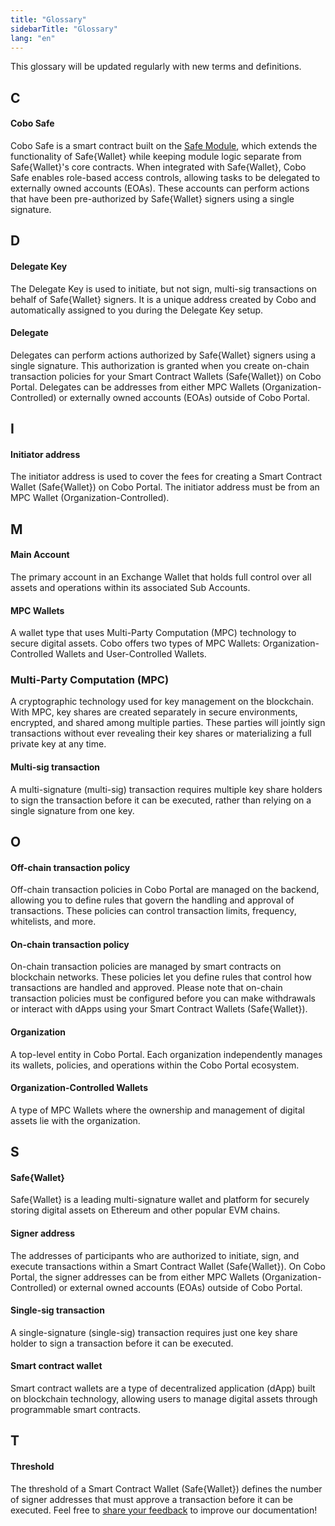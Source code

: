 ```yaml
---
title: "Glossary"
sidebarTitle: "Glossary"
lang: "en"
---
```


<Note>This glossary will be updated regularly with new terms and definitions.</Note>

## C
#### Cobo Safe
Cobo Safe is a smart contract built on the [Safe Module](https://docs.safe.global/advanced/smart-account-modules), which extends the functionality of Safe&#123;Wallet&#125; while keeping module logic separate from Safe&#123;Wallet&#125;'s core contracts. When integrated with Safe&#123;Wallet&#125;, Cobo Safe enables role-based access controls, allowing tasks to be delegated to externally owned accounts (EOAs). These accounts can perform actions that have been pre-authorized by Safe&#123;Wallet&#125; signers using a single signature.

## D
#### Delegate Key
The Delegate Key is used to initiate, but not sign, multi-sig transactions on behalf of Safe&#123;Wallet&#125; signers. It is a unique address created by Cobo and automatically assigned to you during the Delegate Key setup.

#### Delegate
Delegates can perform actions authorized by Safe&#123;Wallet&#125; signers using a single signature. This authorization is granted when you create on-chain transaction policies for your Smart Contract Wallets (Safe&#123;Wallet&#125;) on Cobo Portal. Delegates can be addresses from either MPC Wallets (Organization-Controlled) or externally owned accounts (EOAs) outside of Cobo Portal.

## I
#### Initiator address
The initiator address is used to cover the fees for creating a Smart Contract Wallet (Safe&#123;Wallet&#125;) on Cobo Portal. The initiator address must be from an MPC Wallet (Organization-Controlled).

## M
#### Main Account
The primary account in an Exchange Wallet that holds full control over all assets and operations within its associated Sub Accounts.

#### MPC Wallets
A wallet type that uses Multi-Party Computation (MPC) technology to secure digital assets. Cobo offers two types of MPC Wallets: Organization-Controlled Wallets and User-Controlled Wallets.

### Multi-Party Computation (MPC)
A cryptographic technology used for key management on the blockchain. With MPC, key shares are created separately in secure environments, encrypted, and shared among multiple parties. These parties will jointly sign transactions without ever revealing their key shares or materializing a full private key at any time.

#### Multi-sig transaction
A multi-signature (multi-sig) transaction requires multiple key share holders to sign the transaction before it can be executed, rather than relying on a single signature from one key.

## O

#### Off-chain transaction policy
Off-chain transaction policies in Cobo Portal are managed on the backend, allowing you to define rules that govern the handling and approval of transactions. These policies can control transaction limits, frequency, whitelists, and more.

#### On-chain transaction policy
On-chain transaction policies are managed by smart contracts on blockchain networks. These policies let you define rules that control how transactions are handled and approved. Please note that on-chain transaction policies must be configured before you can make withdrawals or interact with dApps using your Smart Contract Wallets (Safe&#123;Wallet&#125;).

#### Organization
A top-level entity in Cobo Portal. Each organization independently manages its wallets, policies, and operations within the Cobo Portal ecosystem.

#### Organization-Controlled Wallets
A type of MPC Wallets where the ownership and management of digital assets lie with the organization.

## S
#### Safe&#123;Wallet&#125;
Safe&#123;Wallet&#125; is a leading multi-signature wallet and platform for securely storing digital assets on Ethereum and other popular EVM chains.

#### Signer address
The addresses of participants who are authorized to initiate, sign, and execute transactions within a Smart Contract Wallet (Safe&#123;Wallet&#125;). On Cobo Portal, the signer addresses can be from either MPC Wallets (Organization-Controlled) or external owned accounts (EOAs) outside of Cobo Portal.

#### Single-sig transaction
A single-signature (single-sig) transaction requires just one key share holder to sign a transaction before it can be executed.

#### Smart contract wallet
Smart contract wallets are a type of decentralized application (dApp) built on blockchain technology, allowing users to manage digital assets through programmable smart contracts.

## T
#### Threshold
The threshold of a Smart Contract Wallet (Safe&#123;Wallet&#125;) defines the number of signer addresses that must approve a transaction before it can be executed.
<Tip>Feel free to [share your feedback](https://forms.zohopublic.com/cobo/form/DocumentFeedbackForm/formperma/QvLOhxJv1_JMsJ-1dleZ8Itb_7rzN-LtgvsDdxosoVI?referrername=manuals) to improve our documentation!</Tip>